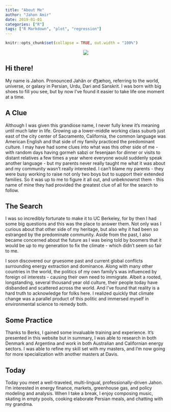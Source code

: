 ```yaml
---
title: "About Me"
author: "Jahon Amir"
date: 2019-01-01
categories: ["R"]
tags: ["R Markdown", "plot", "regression"]
---
```


```r
knitr::opts_chunk$set(collapse = TRUE, out.width = "100%")
```
<center>
![](/post/About_files/Jahon.png)
</center>

## Hi there!

My name is Jahon. Pronounced Jahân or d͡ʒæhɒŋ, referring to the world, universe, or galaxy in Persian, Urdu, Dari and Sanskrit. I was born with big shoes to fill you see, but by now I've found it easier to take life one moment at a time. 

## A Clue

Although I was given this grandiose name, I never fully knew it's meaning until much later in life. Growing up a lower-middle working class suburb just east of the city center of Sacramento, California, the common language was American English and that side of my family practiced the predominant culture. I may have had some clues into what was this other side of me - with random days having gormeh sabzi or fesenjaan for dinner or visits to distant relatives a few times a year where everyone would suddenly speak another language - but my parents never really taught me what it was about and my community wasn't really interested. I can't blame my parents - they were busy working to raise not only two boys but to support their extended families. So it was up to me to figure it all out, and unbeknownst them - this name of mine they had provided the greatest clue of all for the search to follow. 

## The Search

I was so incredibly fortunate to make it to UC Berkeley, for by then I had some big questions and this was the place to answer them.  Not only was I curious about that other side of my heritage, but also why it had been so estranged by the predominate community. Aside from the past, I also became concerned about the future as I was being told by boomers that it would be up to my generation to fix the climate - which didn't seem so fair to me.  

I soon discovered our gruesome past and current global conflicts surrounding energy extraction and dominance. Along with many other countries in the world, the politics of my own family's was influenced by foreign oil interests - causing their own need to immigrate. Albeit a rooted, longstanding, several thousand year old culture, their people today have disbanded and scattered across the world. And I've found that reality is a hard truth to acknowledge for folks here. I realized quickly that climate change was a parallel product of this politic and immersed myself in environmental science to remedy both.

## Some Practice

Thanks to Berks, I gained some invaluable training and experience.  It's presented in this website but in summary, I was able to research in both Denmark and Argentina and work in both Australian and Californian energy sectors. I was able to refine my skill set with my masters, and I'm now going for more specialization with another masters at Davis.

## Today

Today you meet a well-traveled, multi-lingual, professionally-driven Jahon. I'm interested in energy finance, markets, greenhouse gas, and policy modeling and analysis. When I take a break, I enjoy composing music, skating in empty pools, cooking elaborate Persian meals, and chatting with my grandma. 
